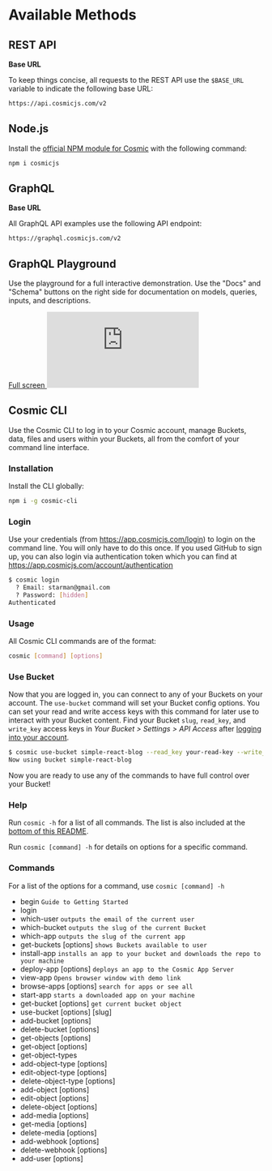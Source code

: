 # Available Methods

## REST API

**Base URL**

To keep things concise, all requests to the REST API use the `$BASE_URL` variable to indicate the following base URL:

```bash
https://api.cosmicjs.com/v2
```

## Node.js

Install the [official NPM module for Cosmic](https://www.npmjs.com/package/cosmicjs) with the following command:

```bash
npm i cosmicjs
```

## GraphQL

**Base URL**

All GraphQL API examples use the following API endpoint:

```bash
https://graphql.cosmicjs.com/v2
```

## GraphQL Playground

Use the playground for a full interactive demonstration. Use the "Docs" and "Schema" buttons on the right side for documentation on models, queries, inputs, and descriptions.

<a href="https://cosmic-graphql-playground.netlify.app/?endpoint=https%3A%2F%2Fgraphql.cosmicjs.com%2Fv2&query=%7B%0A%20%20getObjects%28%0A%20%20%20%20bucket_slug%3A%20%22simple-react-blog%22%2C%0A%20%20%20%20input%3A%20%7B%20%0A%20%20%20%20%20%20type%3A%20%22posts%22%0A%20%20%20%20%7D%0A%20%20%29%20%7B%0A%20%20%20%20%20objects%20%7B%0A%20%20%20%20%20%20title%0A%20%20%20%20%20%20content%0A%20%20%20%20%7D%0A%20%20%20%20total%0A%20%20%7D%0A%7D">
  Full screen
</a>
<iframe
  src="https://cosmic-graphql-playground.netlify.app/?endpoint=https%3A%2F%2Fgraphql.cosmicjs.com%2Fv2&query=%7B%0A%20%20getObjects%28%0A%20%20%20%20bucket_slug%3A%20%22simple-react-blog%22%2C%0A%20%20%20%20input%3A%20%7B%20%0A%20%20%20%20%20%20type%3A%20%22posts%22%0A%20%20%20%20%7D%0A%20%20%29%20%7B%0A%20%20%20%20%20objects%20%7B%0A%20%20%20%20%20%20title%0A%20%20%20%20%20%20content%0A%20%20%20%20%7D%0A%20%20%20%20total%0A%20%20%7D%0A%7D"
  frameBorder="0"
  style={{ width: "100%", height: "470px" }}
></iframe>

## Cosmic CLI

Use the Cosmic CLI to log in to your Cosmic account, manage Buckets, data, files and users within your Buckets, all from the comfort of your command line interface.

### Installation

Install the CLI globally:

```bash
npm i -g cosmic-cli
```

### Login

Use your credentials (from https://app.cosmicjs.com/login) to login on the command line. You will only have to do this once. If you used GitHub to sign up, you can also login via authentication token which you can find at https://app.cosmicjs.com/account/authentication

```bash
$ cosmic login
  ? Email: starman@gmail.com
  ? Password: [hidden]
Authenticated
```

### Usage

All Cosmic CLI commands are of the format:

```bash
cosmic [command] [options]
```

### Use Bucket

Now that you are logged in, you can connect to any of your Buckets on your account. The `use-bucket` command will set your Bucket config options. You can set your read and write access keys with this command for later use to interact with your Bucket content. Find your Bucket `slug`, `read_key`, and `write_key` access keys in <i>Your Bucket > Settings > API Access</i> after [logging into your account](https://app.cosmicjs.com/login).

```bash
$ cosmic use-bucket simple-react-blog --read_key your-read-key --write_key your-write-key
Now using bucket simple-react-blog
```

Now you are ready to use any of the commands to have full control over your Bucket!

### Help

Run `cosmic -h` for a list of all commands. The list is also included at the [bottom of this README](https://github.com/cosmicjs/cosmic-cli#commands).

Run `cosmic [command] -h` for details on options for a specific command.

### Commands

For a list of the options for a command, use `cosmic [command] -h`

- begin `Guide to Getting Started`
- login
- which-user `outputs the email of the current user`
- which-bucket `outputs the slug of the current Bucket`
- which-app `outputs the slug of the current app`
- get-buckets [options] `shows Buckets available to user`
- install-app `installs an app to your bucket and downloads the repo to your machine`
- deploy-app [options] `deploys an app to the Cosmic App Server`
- view-app `Opens browser window with demo link`
- browse-apps [options] `search for apps or see all`
- start-app `starts a downloaded app on your machine`
- get-bucket [options] `get current bucket object`
- use-bucket [options] [slug]
- add-bucket [options]
- delete-bucket [options]
- get-objects [options]
- get-object [options]
- get-object-types
- add-object-type [options]
- edit-object-type [options]
- delete-object-type [options]
- add-object [options]
- edit-object [options]
- delete-object [options]
- add-media [options]
- get-media [options]
- delete-media [options]
- add-webhook [options]
- delete-webhook [options]
- add-user [options]
